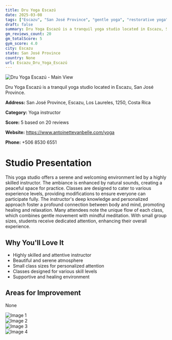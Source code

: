 ```yaml
---
title: Dru Yoga Escazú
date: 2025-03-08
tags: ["Escazu", "San José Province", "gentle yoga", "restorative yoga", "welcoming", "intimate", "Escazu"]  
draft: false
summary: Dru Yoga Escazú is a tranquil yoga studio located in Escazu, San José Province.
gm_reviews_count: 20
gm_totalScore: 5
gym_score: 4.0
city: Escazu
state: San José Province
country: None
url: Escazu_Dru_Yoga_Escazú
---
```


<div className="aspect-[16/9] relative my-8">
  <img 
    src="https://lh5.googleusercontent.com/p/AF1QipNTy-FCq7bqNcMWVnL80zfdQW5yE3ke4z9ERF0T=w1920-h1080-k-no"
    alt="Dru Yoga Escazú - Main View"
    className="object-cover absolute inset-0 w-full h-full rounded-lg"
  />
</div>

Dru Yoga Escazú is a tranquil yoga studio located in Escazu, San José Province.

**Address:** San José Province, Escazu, Los Laureles, 1250, Costa Rica

**Category:** Yoga instructor

**Score:** 5 based on 20 reviews

**Website:** https://www.antoinettevanbelle.com/yoga

**Phone:** +506 8530 6551

# Studio Presentation

This yoga studio offers a serene and welcoming environment led by a highly skilled instructor. The ambiance is enhanced by natural sounds, creating a peaceful space for practice. Classes are designed to cater to various experience levels, providing modifications to ensure everyone can participate fully. The instructor's deep knowledge and personalized approach foster a profound connection between body and mind, promoting healing and relaxation. Many attendees note the unique flow of each class, which combines gentle movement with mindful meditation. With small group sizes, students receive dedicated attention, enhancing their overall experience.

## Why You'll Love It

- Highly skilled and attentive instructor
- Beautiful and serene atmosphere
- Small class sizes for personalized attention
- Classes designed for various skill levels
- Supportive and healing environment

## Areas for Improvement

None

<div className="grid grid-cols-1 xl:grid-cols-2 gap-4 my-8">
<div className="aspect-[4/3] relative"><img src="https://lh5.googleusercontent.com/p/AF1QipNCaAMcxLPvFuQB5w6koFyaaKzZ4tniLEaK3RaG=w1920-h1080-k-no" alt="Image 1" className="object-cover absolute inset-0 w-full h-full rounded-lg" /></div>
<div className="aspect-[4/3] relative"><img src="https://lh5.googleusercontent.com/p/AF1QipOZktnvBl8fgDBvc8e8-1obz8KAE_jxiP_EVmY7=w1920-h1080-k-no" alt="Image 2" className="object-cover absolute inset-0 w-full h-full rounded-lg" /></div>
<div className="aspect-[4/3] relative"><img src="https://lh5.googleusercontent.com/p/AF1QipNXXC7nst4wQKxbBIyYhOC-vKuIN951DbUl17wX=w1920-h1080-k-no" alt="Image 3" className="object-cover absolute inset-0 w-full h-full rounded-lg" /></div>
<div className="aspect-[4/3] relative"><img src="https://lh3.googleusercontent.com/gps-cs-s/AB5caB-qMRZ8HBwkKKYgZ7_xdbgbYm1cwUIlYfKI5ndPw7LGsYiYSKg2_11z1tfR4XZ6PFFrE9qBEVbV3O3jHEv3wJKwiiXTG_JJzVUOGwFW6rhaK5MtSsMJW26tTRrJERV1TOeykxRn1Q=w1920-h1080-k-no" alt="Image 4" className="object-cover absolute inset-0 w-full h-full rounded-lg" /></div>
</div>